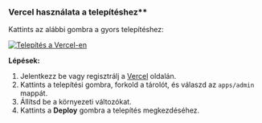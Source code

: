 ### Vercel használata a telepítéshez\*\*

Kattints az alábbi gombra a gyors telepítéshez:

[![Telepítés a Vercel-en](https://vercel.com/button)](https://vercel.com/new/clone?demo-description=PPanel%20egy%20tiszta%2C%20professzionális%2C%20és%20tökéletes%20nyílt%20forráskódú%20proxy%20panel%20eszköz%2C%20amely%20az%20ideális%20választás%20a%20tanuláshoz%20és%20a%20gyakorlati%20használathoz%20tervezve&demo-image=https%3A%2F%2Furlscan.io%2Fliveshot%2F%3Fwidth%3D1920%26height%3D1080%26url%3Dhttps%3A%2F%2Fadmin.ppanel.dev&demo-title=PPanel%20Admin%20Web&demo-url=https%3A%2F%2Fadmin.ppanel.dev%2F&from=.&project-name=ppanel-admin-web&repository-name=ppanel-web&repository-url=https%3A%2F%2Fgithub.com%2Fperfect-panel%2Fppanel-web&root-directory=apps%2Fadmin&skippable-integrations=1)

**Lépések:**

1. Jelentkezz be vagy regisztrálj a [Vercel](https://vercel.com/) oldalán.
2. Kattints a telepítési gombra, forkold a tárolót, és válaszd az `apps/admin` mappát.
3. Állítsd be a környezeti változókat.
4. Kattints a **Deploy** gombra a telepítés megkezdéséhez.



<Giscus />
